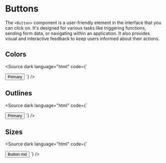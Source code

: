 
<Meta title="Components/Buttons" />

# Buttons

The `<Button>` component is a user-friendly element in the interface that you can click on. It's designed for various tasks like triggering functions, sending form data, or navigating within an application. It also provides visual and interactive feedback to keep users informed about their actions.

<Canvas>
  <Story of={ButtonStories.Basic} />
</Canvas>

<Controls of={ButtonStories.Basic} />

## Colors
<Canvas withSource="none">
  <Story of={ButtonStories.Colors} />
</Canvas>

<Source dark language="html" code={`
<script lang="ts">
</script>

<Button color="primary">Primary</Button>
`} />

## Outlines
<Canvas withSource="none">
  <Story of={ButtonStories.Outlines} />
</Canvas>

<Source dark language="html" code={`
<script lang="ts">
</script>

<Button outline color="primary">Primary</Button>
`} />

## Sizes

<Canvas withSource="none">
  <Story of={ButtonStories.Sizes} />
</Canvas>

<Source dark language="html" code={`
<script lang="ts">
</script>

<Button size="md">Button md</Button>
`} />
